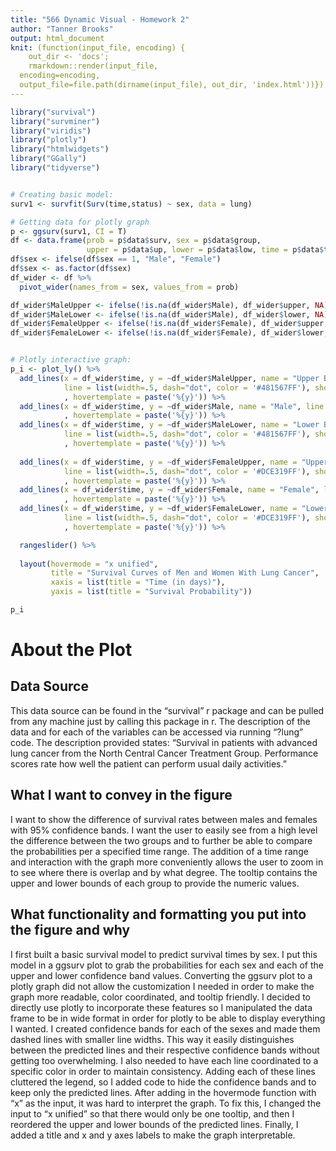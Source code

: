 ```yaml
---
title: "566 Dynamic Visual - Homework 2"
author: "Tanner Brooks"
output: html_document
knit: (function(input_file, encoding) {
    out_dir <- 'docs';
    rmarkdown::render(input_file,
  encoding=encoding,
  output_file=file.path(dirname(input_file), out_dir, 'index.html'))})
---
```




```r
library("survival")
library("survminer")
library("viridis")
library("plotly")
library("htmlwidgets")
library("GGally")
library("tidyverse")


# Creating basic model:
surv1 <- survfit(Surv(time,status) ~ sex, data = lung)

# Getting data for plotly graph
p <- ggsurv(surv1, CI = T)
df <- data.frame(prob = p$data$surv, sex = p$data$group, 
                 upper = p$data$up, lower = p$data$low, time = p$data$time)
df$sex <- ifelse(df$sex == 1, "Male", "Female")
df$sex <- as.factor(df$sex)
df_wider <- df %>%
  pivot_wider(names_from = sex, values_from = prob)

df_wider$MaleUpper <- ifelse(!is.na(df_wider$Male), df_wider$upper, NA)
df_wider$MaleLower <- ifelse(!is.na(df_wider$Male), df_wider$lower, NA)
df_wider$FemaleUpper <- ifelse(!is.na(df_wider$Female), df_wider$upper, NA)
df_wider$FemaleLower <- ifelse(!is.na(df_wider$Female), df_wider$lower, NA)


# Plotly interactive graph:
p_i <- plot_ly() %>% 
  add_lines(x = df_wider$time, y = ~df_wider$MaleUpper, name = "Upper Bound", 
            line = list(width=.5, dash="dot", color = '#481567FF'), showlegend = FALSE
            , hovertemplate = paste('%{y}')) %>%
  add_lines(x = df_wider$time, y = ~df_wider$Male, name = "Male", line = list(color = '#481567FF') 
            , hovertemplate = paste('%{y}')) %>%
  add_lines(x = df_wider$time, y = ~df_wider$MaleLower, name = "Lower Bound", 
            line = list(width=.5, dash="dot", color = '#481567FF'), showlegend = FALSE
            , hovertemplate = paste('%{y}')) %>%
  
  add_lines(x = df_wider$time, y = ~df_wider$FemaleUpper, name = "Upper Bound", 
            line = list(width=.5, dash="dot", color = '#DCE319FF'), showlegend = FALSE
            , hovertemplate = paste('%{y}')) %>%
  add_lines(x = df_wider$time, y = ~df_wider$Female, name = "Female", line = list(color = '#DCE319FF') 
            , hovertemplate = paste('%{y}')) %>%
  add_lines(x = df_wider$time, y = ~df_wider$FemaleLower, name = "Lower Bound", 
            line = list(width=.5, dash="dot", color = '#DCE319FF'), showlegend = FALSE
            , hovertemplate = paste('%{y}')) %>%

  rangeslider() %>%
  
  layout(hovermode = "x unified", 
         title = "Survival Curves of Men and Women With Lung Cancer",
         xaxis = list(title = "Time (in days)"),
         yaxis = list(title = "Survival Probability"))

p_i
```







# About the Plot

## Data Source
This data source can be found in the "survival" r package and can be pulled from any machine just by calling this package in r. The description of the data and for each of the variables can be accessed via running "?lung" code. The description provided states: "Survival in patients with advanced lung cancer from the North Central Cancer Treatment Group. Performance scores rate how well the patient can perform usual daily activities."



## What I want to convey in the figure
I want to show the difference of survival rates between males and females with 95% confidence bands. I want the user to easily see from a high level the difference between the two groups and to further be able to compare the probabilities per a specified time range. The addition of a time range and interaction with the graph more conveniently allows the user to zoom in to see where there is overlap and by what degree. The tooltip contains the upper and lower bounds of each group to provide the numeric values.


## What functionality and formatting you put into the figure and why
I first built a basic survival model to predict survival times by sex. I put this model in a ggsurv plot to grab the probabilities for each sex and each of the upper and lower confidence band values. Converting the ggsurv plot to a plotly graph did not allow the customization I needed in order to make the graph more readable, color coordinated, and tooltip friendly. I decided to directly use plotly to incorporate these features so I manipulated the data frame to be in wide format in order for plotly to be able to display everything I wanted. I created confidence bands for each of the sexes and made them dashed lines with smaller line widths. This way it easily distinguishes between the predicted lines and their respective confidence bands without getting too overwhelming. I also needed to have each line coordinated to a specific color in order to maintain consistency. Adding each of these lines cluttered the legend, so I added code to hide the confidence bands and to  keep only the predicted lines. After adding in the hovermode function with "x" as the input, it was hard to interpret the graph. To fix this, I changed the input to "x unified" so that there would only be one tooltip, and then I reordered the upper and lower bounds of the predicted lines. Finally, I added a title and x and y axes labels to make the graph interpretable.







